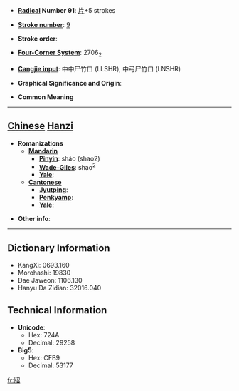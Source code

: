 * '''[[Wiktionary:Chinese radical index| Radical]] Number 91''': [[Wiktionary:Chinese radical index 片|片]]+5 strokes

* '''[[Wiktionary:Chinese total strokes index|Stroke number]]''': [[Wiktionary:Chinese total strokes index 9|9]]

* '''Stroke order''': 

* '''[[Wiktionary:Chinese four corner index|Four-Corner System]]''': 2706<sub>2</sub>

* '''[[Wiktionary:Chinese Cangjie index|Cangjie input]]''': 中中尸竹口 (LLSHR), 中弓尸竹口 (LNSHR)

* '''Graphical Significance and Origin''': 

* '''Common Meaning'''

----

== [[Chinese]] [[Hanzi]] ==

* '''Romanizations'''
** '''[[Mandarin]]'''
*** '''[[Pinyin]]''': sháo (shao2)
*** '''[[Wade-Giles]]''': shao<sup>2</sup>
*** '''[[Yale]]''': 
** '''[[Cantonese]]'''
*** '''[[Jyutping]]''':
*** '''[[Penkyamp]]''': 
*** '''[[Yale]]''': 

* '''Other info''': 

----

== Dictionary Information ==

* KangXi: 0693.160
* Morohashi: 19830
* Dae Jaweon: 1106.130
* Hanyu Da Zidian: 32016.040

== Technical Information ==

* '''Unicode''':
** Hex: 724A
** Decimal: 29258
* '''Big5''':
** Hex: CFB9
** Decimal: 53177

[[fr:牊]]